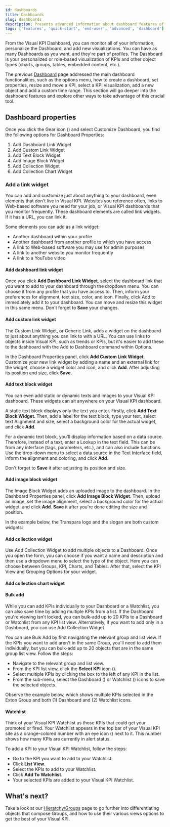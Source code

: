 ```yaml
---
id: dashboards
title: Dashboards
slug: dashboards
description: Presents advanced information about dashboard features of Visual KPIs software for an end user.
tags: ['features', 'quick-start', 'end-user', 'advanced', 'dashboard']
---
```



From the Visual KPI Dashboard, you can monitor all of your information, personalize the Dashboard, and add new visualizations. You can have as many Dashboards as you want, and they're part of profiles. The Dashboard is your personalized or role-based visualization of KPIs and other object types (charts, groups, tables, embedded content, etc.).

The previous [Dashboard](/docs/end-user/basic-navigation/dashboards) page addressed the main dashboard functionalities, such as the options menu, how to create a dashboard, set properties, resize and move a KPI, select a KPI visualization, add a new object and add a custom time range. This section will go deeper into the dashboard features and explore other ways to take advantage of this crucial tool.

## Dashboard properties

Once you click the Gear icon (<SvgFont icon="188"/>) and select Customize Dashboard, you find the following options for Dashboard Properties:

1. Add Dashboard Link Widget
2. Add Custom Link Widget
3. Add Text Block Widget
4. Add Image Block Widget
5. Add Collection Widget
6. Add Collection Chart Widget

<StylizedImage
  imgURL="img/docs/end-user/features/dashboards/features-dashboardproperties.png"
  alt="Dashboard Properties"
/>
 
### Add a link widget

You can add and customize just about anything to your dashboard, even elements that don't live in Visual KPI. Websites you reference often, links to Web-based software you need for your job, or Visual KPI dashboards that you monitor frequently. These dashboard elements are called link widgets. If it has a URL, you can link it.

Some elements you can add as a link widget:

- Another dashboard within your profile
- Another dashboard from another profile to which you have access
- A link to Web-based software you may use for admin purposes
- A link to another website you monitor frequently
- A link to a YouTube video

#### Add dashboard link widget

Once you click **Add Dashboard Link Widget**, select the dashboard link that you want to add to your dashboard through the dropdown menu. You can choose it from any profile that you have access to. Then, inform your preferences for alignment, text size, color, and icon. Finally, click Add to immediately add it to your dashboard. You can move and resize this widget in this same menu. Don't forget to **Save** your changes.

<StylizedImage
  imgURL="img/docs/end-user/features/dashboards/features-dashboardlink.png"
  alt="Dashboard Link Widget"
/>

#### Add custom link widget

The Custom Link Widget, or Generic Link, adds a widget on the dashboard to just about anything you can link to with a URL. You can use links to objects inside Visual KPI, such as trends or KPIs, but it's easier to add these to the dashboard with the Add to Dashboard command within Options.

In the Dashboard Properties panel, click **Add Custom Link Widget**. Customize your new link widget by adding a name and an external link for the widget, choose a widget color and icon, and click **Add**. After adjusting its position and size, click **Save**.

<StylizedImage
  imgURL="img/docs/end-user/features/dashboards/features-externallink.png"
  alt="Custom Link Widget"
/>

#### Add text block widget

You can even add static or dynamic texts and images to your Visual KPI dashboard. These widgets can sit anywhere on your Visual KPI dashboard.

A static text block displays only the text you enter. Firstly, click **Add Text Block Widget**. Then, add a label for the text block, type your text, select text Alignment and size, select a background color for the actual widget, and click **Add**.

For a dynamic text block, you'll display information based on a data source. Therefore, instead of a text, enter a Lookup in the text field. This can be from any interface (tags, parameters, etc.), and can also include functions. Use the drop-down menu to select a data source in the Text Interface field, inform the alignment and coloring, and click **Add**.

Don't forget to **Save** it after adjusting its position and size.

<StylizedImage
  imgURL="img/docs/end-user/features/dashboards/feature-textblockwidget.png"
  alt="Text Block Widget"
/>

#### Add image block widget 

The Image Block Widget adds an uploaded image to the dashboard. In the Dashboard Properties panel, click **Add Image Block Widget**. Then, upload an image, set the image alignment, select a background color for the actual widget, and click **Add**. **Save** it after you're done editing the size and position.

<StylizedImage
  imgURL="img/docs/end-user/features/dashboards/feature-imageblockwidget.png"
  alt="Image Block Widget"
/>

In the example below, the Transpara logo and the slogan are both custom widgets:

<StylizedImage
  imgURL="img/docs/end-user/features/dashboards/feature-textimage-example2.png"
  alt="Image Block Widget Example"
/>

#### Add collection widget

Use Add Collection Widget to add multiple objects to a Dashboard. Once you open the form, you can choose if you want a name and description and then use a dropdown menu to select the type of the object. Here you can choose between Groups, KPI, Charts, and Tables. After that, select the KPI View and Grouping Options for your widget.

<StylizedImage
  imgURL="img/docs/end-user/features/dashboards/feature-collectionwidget.png"
  alt="Collection Widget"
/>

#### Add collection chart widget

<StylizedImage
  imgURL="img/docs/end-user/features/dashboards/feature-collectionchartwidget.png"
  alt="Collection Chart Widget"
/>

#### Bulk add

While you can add KPIs individually to your Dashboard or a Watchlist, you can also save time by adding multiple KPIs from a list. If the Dashboard you're viewing isn't locked, you can bulk-add up to 20 KPIs to a Dashboard or Watchlist from any KPI list view. Alternatively, if you want to add only in a Dashboard, you can use Add Collection Widget.

You can use Bulk Add by first navigating the relevant group and list view. If the KPIs you want to add aren't in the same Group, you'll need to add them individually, but you can bulk-add up to 20 objects that are in the same group list view. Follow the steps:

- Navigate to the relevant group and list view.
- From the KPI list view, click the **Select KPI** icon (<SvgFont icon="153"/>).
- Select multiple KPIs by clicking the box to the left of any KPI in the list.
- From the sub-menu, select the Dashboard (<SvgFont icon="10"/>) or Watchlist (<SvgFont icon="183"/>) icons to save the selected objects.

Observe the example below, which shows multiple KPIs selected in the Exton Group and both (1) Dashboard and (2) Watchlist icons.

<StylizedImage
  imgURL="img/docs/end-user/features/dashboards/feature-bulkadd.png"
  alt="Bulk Add"
/>

#### Watchlist

Think of your Visual KPI Watchlist as those KPIs that could get your promoted or fired. Your Watchlist appears in the top bar of your Visual KPI site as a orange-colored number with an eye icon (<SvgFont icon="183"/>) next to it. This number shows how many KPIs are currently in alert status.

To add a KPI to your Visual KPI Watchlist, follow the steps:

- Go to the KPI you want to add to your Watchlist.
- Click **List View**.
- Select the KPIs to add to your Watchlist.
- Click **Add To Watchlist**.
- Your selected KPIs are added to your Visual KPI Watchlist.

## What's next?

Take a look at our [Hierarchy/Groups](groups) page to go further into differentiating objects that compose Groups, and how to use their various views options to get the best of your Visual KPI.